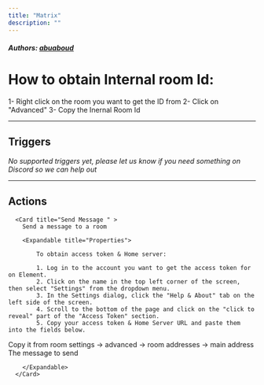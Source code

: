 ```yaml
---
title: "Matrix"
description: ""
---
```


##### Authors: [abuaboud](https://github.com/abuaboud)


# How to obtain Internal room Id:
1- Right click on the room you want to get the ID from
2- Click on "Advanced"
3- Copy the Inernal Room Id

---

## Triggers

*No supported triggers yet, please let us know if you need something on Discord so we can help out* 


---

## Actions


      <Card title="Send Message " >
        Send a message to a room

        <Expandable title="Properties">
          
<ResponseField name="Authentication" required type="Custom_auth">

            To obtain access token & Home server:
            
            1. Log in to the account you want to get the access token for on Element.
            2. Click on the name in the top left corner of the screen, then select "Settings" from the dropdown menu.
            3. In the Settings dialog, click the "Help & About" tab on the left side of the screen.
            4. Scroll to the bottom of the page and click on the "click to reveal" part of the "Access Token" section.
            5. Copy your access token & Home Server URL and paste them into the fields below.
            
</ResponseField>
            
<ResponseField name="Room Alias" required type="Short_text">
Copy it from room settings -> advanced -> room addresses -> main address
</ResponseField>
            
<ResponseField name="Message" required type="Long_text">
The message to send
</ResponseField>
              
        </Expandable>
      </Card>
  
